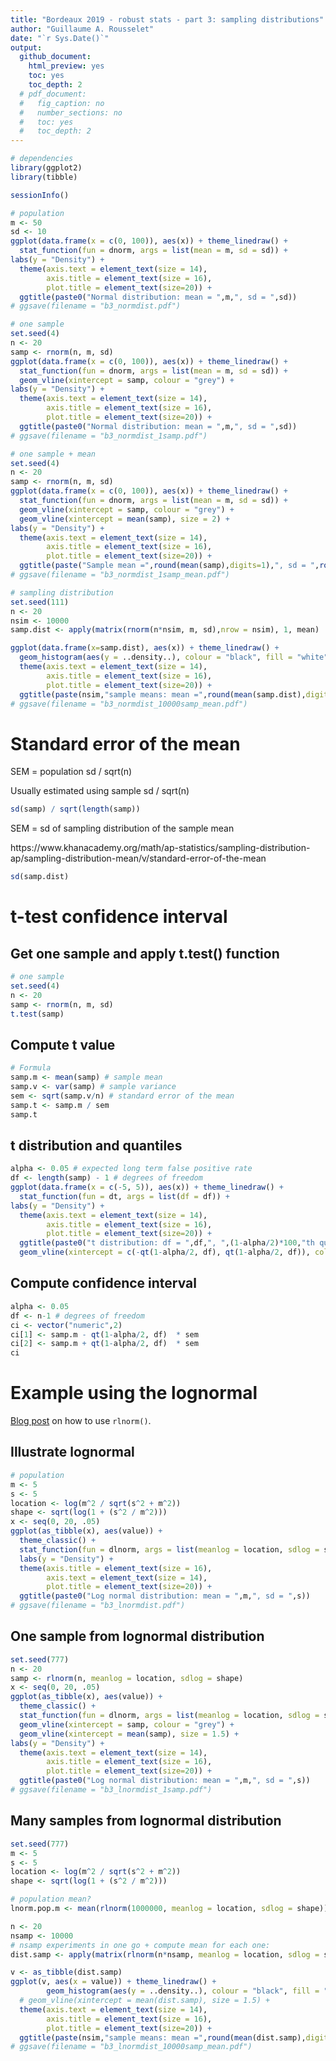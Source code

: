 ```yaml
---
title: "Bordeaux 2019 - robust stats - part 3: sampling distributions"
author: "Guillaume A. Rousselet"
date: "`r Sys.Date()`"
output:
  github_document:
    html_preview: yes
    toc: yes
    toc_depth: 2
  # pdf_document:
  #   fig_caption: no
  #   number_sections: no
  #   toc: yes
  #   toc_depth: 2
---
```


```r
# dependencies
library(ggplot2)
library(tibble)
```

```r
sessionInfo()
```

```r
# population
m <- 50
sd <- 10
ggplot(data.frame(x = c(0, 100)), aes(x)) + theme_linedraw() +
  stat_function(fun = dnorm, args = list(mean = m, sd = sd)) + 
labs(y = "Density") +
  theme(axis.text = element_text(size = 14),
        axis.title = element_text(size = 16),
        plot.title = element_text(size=20)) +
  ggtitle(paste0("Normal distribution: mean = ",m,", sd = ",sd))
# ggsave(filename = "b3_normdist.pdf")
```

```r
# one sample
set.seed(4)
n <- 20
samp <- rnorm(n, m, sd)
ggplot(data.frame(x = c(0, 100)), aes(x)) + theme_linedraw() +
  stat_function(fun = dnorm, args = list(mean = m, sd = sd)) +
  geom_vline(xintercept = samp, colour = "grey") + 
labs(y = "Density") +
  theme(axis.text = element_text(size = 14),
        axis.title = element_text(size = 16),
        plot.title = element_text(size=20)) +
  ggtitle(paste0("Normal distribution: mean = ",m,", sd = ",sd))
# ggsave(filename = "b3_normdist_1samp.pdf")
```

```r
# one sample + mean
set.seed(4)
n <- 20
samp <- rnorm(n, m, sd)
ggplot(data.frame(x = c(0, 100)), aes(x)) + theme_linedraw() +
  stat_function(fun = dnorm, args = list(mean = m, sd = sd)) +
  geom_vline(xintercept = samp, colour = "grey") +
  geom_vline(xintercept = mean(samp), size = 2) + 
labs(y = "Density") +
  theme(axis.text = element_text(size = 14),
        axis.title = element_text(size = 16),
        plot.title = element_text(size=20)) +
  ggtitle(paste("Sample mean =",round(mean(samp),digits=1),", sd = ",round(sd(samp),digits=1)))
# ggsave(filename = "b3_normdist_1samp_mean.pdf")
```

```r
# sampling distribution
set.seed(111) 
n <- 20
nsim <- 10000
samp.dist <- apply(matrix(rnorm(n*nsim, m, sd),nrow = nsim), 1, mean)

ggplot(data.frame(x=samp.dist), aes(x)) + theme_linedraw() +
  geom_histogram(aes(y = ..density..), colour = "black", fill = "white", bins = 50) +
  theme(axis.text = element_text(size = 14),
        axis.title = element_text(size = 16),
        plot.title = element_text(size=20)) +
  ggtitle(paste(nsim,"sample means: mean =",round(mean(samp.dist),digits=1),", sd = ",round(sd(samp.dist),digits=2)))
# ggsave(filename = "b3_normdist_10000samp_mean.pdf")
```

# Standard error of the mean

SEM = population sd / sqrt(n)

Usually estimated using sample sd / sqrt(n)

```r
sd(samp) / sqrt(length(samp))
```
SEM = sd of sampling distribution of the sample mean

https://www.khanacademy.org/math/ap-statistics/sampling-distribution-ap/sampling-distribution-mean/v/standard-error-of-the-mean

```r
sd(samp.dist)
```

# t-test confidence interval

## Get one sample and apply t.test() function
```r
# one sample
set.seed(4)
n <- 20
samp <- rnorm(n, m, sd)
t.test(samp)
```

## Compute t value
```r
# Formula
samp.m <- mean(samp) # sample mean
samp.v <- var(samp) # sample variance
sem <- sqrt(samp.v/n) # standard error of the mean
samp.t <- samp.m / sem
samp.t
```

## t distribution and quantiles
```r
alpha <- 0.05 # expected long term false positive rate
df <- length(samp) - 1 # degrees of freedom
ggplot(data.frame(x = c(-5, 5)), aes(x)) + theme_linedraw() +
  stat_function(fun = dt, args = list(df = df)) + 
labs(y = "Density") +
  theme(axis.text = element_text(size = 14),
        axis.title = element_text(size = 16),
        plot.title = element_text(size=20)) +
  ggtitle(paste0("t distribution: df = ",df,", ",(1-alpha/2)*100,"th quantile = ",round(qt(1-alpha/2, df), digits=2))) +
  geom_vline(xintercept = c(-qt(1-alpha/2, df), qt(1-alpha/2, df)), colour = "green", size = 1)
```

## Compute confidence interval
```r
alpha <- 0.05
df <- n-1 # degrees of freedom
ci <- vector("numeric",2)
ci[1] <- samp.m - qt(1-alpha/2, df)  * sem
ci[2] <- samp.m + qt(1-alpha/2, df)  * sem
ci
```

# Example using the lognormal

[Blog post](https://msalganik.wordpress.com/2017/01/21/making-sense-of-the-rlnorm-function-in-r/) on how to use `rlnorm()`.

## Illustrate lognormal
```r
# population
m <- 5
s <- 5
location <- log(m^2 / sqrt(s^2 + m^2))
shape <- sqrt(log(1 + (s^2 / m^2)))
x <- seq(0, 20, .05)
ggplot(as_tibble(x), aes(value)) +
  theme_classic() +
  stat_function(fun = dlnorm, args = list(meanlog = location, sdlog = shape), size = 1) +
  labs(y = "Density") +
  theme(axis.title = element_text(size = 16),
        axis.text = element_text(size = 14),
        plot.title = element_text(size=20)) +
  ggtitle(paste0("Log normal distribution: mean = ",m,", sd = ",s))
# ggsave(filename = "b3_lnormdist.pdf")
```

## One sample from lognormal distribution 
```r
set.seed(777)
n <- 20
samp <- rlnorm(n, meanlog = location, sdlog = shape)
x <- seq(0, 20, .05)
ggplot(as_tibble(x), aes(value)) +
  theme_classic() +
  stat_function(fun = dlnorm, args = list(meanlog = location, sdlog = shape), size = 1) +
  geom_vline(xintercept = samp, colour = "grey") + 
  geom_vline(xintercept = mean(samp), size = 1.5) + 
labs(y = "Density") +
  theme(axis.text = element_text(size = 14),
        axis.title = element_text(size = 16),
        plot.title = element_text(size=20)) +
  ggtitle(paste0("Log normal distribution: mean = ",m,", sd = ",s))
# ggsave(filename = "b3_lnormdist_1samp.pdf")
```

## Many samples from lognormal distribution 
```r
set.seed(777)
m <- 5
s <- 5
location <- log(m^2 / sqrt(s^2 + m^2))
shape <- sqrt(log(1 + (s^2 / m^2)))

# population mean?
lnorm.pop.m <- mean(rlnorm(1000000, meanlog = location, sdlog = shape))

n <- 20
nsamp <- 10000
# nsamp experiments in one go + compute mean for each one:
dist.samp <- apply(matrix(rlnorm(n*nsamp, meanlog = location, sdlog = shape), nrow = nsamp), 1, mean)

v <- as_tibble(dist.samp) 
ggplot(v, aes(x = value)) + theme_linedraw() +
        geom_histogram(aes(y = ..density..), colour = "black", fill = "white", bins = 50) +
  # geom_vline(xintercept = mean(dist.samp), size = 1.5) + 
  theme(axis.text = element_text(size = 14),
        axis.title = element_text(size = 16),
        plot.title = element_text(size=20)) +
  ggtitle(paste(nsim,"sample means: mean =",round(mean(dist.samp),digits=1),", sd = ",round(sd(dist.samp),digits=2)))
# ggsave(filename = "b3_lnormdist_10000samp_mean.pdf")
```


